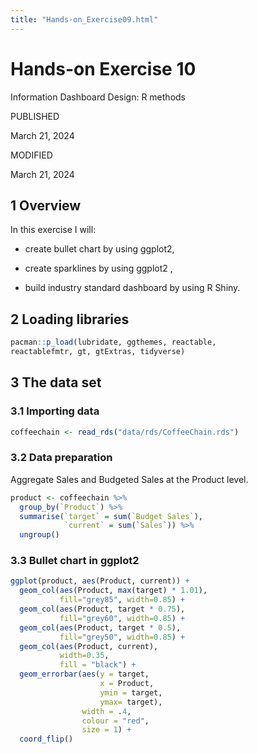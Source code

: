 ```yaml
---
title: "Hands-on_Exercise09.html"
---
```


# Hands-on Exercise 10

Information Dashboard Design: R methods

PUBLISHED

March 21, 2024

MODIFIED

March 21, 2024

## 1 **Overview**

In this exercise I will:

-   create bullet chart by using ggplot2,

-   create sparklines by using ggplot2 ,

-   build industry standard dashboard by using R Shiny.

## 2 **Loading libraries**

```r
pacman::p_load(lubridate, ggthemes, reactable,
reactablefmtr, gt, gtExtras, tidyverse)
```

## 3 The data set

### 3.1 **Importing data**

```r
coffeechain <- read_rds("data/rds/CoffeeChain.rds")
```

### 3.2 Data preparation

Aggregate Sales and Budgeted Sales at the Product level.

```r
product <- coffeechain %>%
  group_by(`Product`) %>%
  summarise(`target` = sum(`Budget Sales`),
            `current` = sum(`Sales`)) %>%
  ungroup()
```

### 3.3 **Bullet chart in ggplot2**

```r
ggplot(product, aes(Product, current)) + 
  geom_col(aes(Product, max(target) * 1.01),
           fill="grey85", width=0.85) +
  geom_col(aes(Product, target * 0.75),
           fill="grey60", width=0.85) +
  geom_col(aes(Product, target * 0.5),
           fill="grey50", width=0.85) +
  geom_col(aes(Product, current), 
           width=0.35,
           fill = "black") + 
  geom_errorbar(aes(y = target,
                    x = Product, 
                    ymin = target,
                    ymax= target), 
                width = .4,
                colour = "red",
                size = 1) +
  coord_flip()
```

## 
